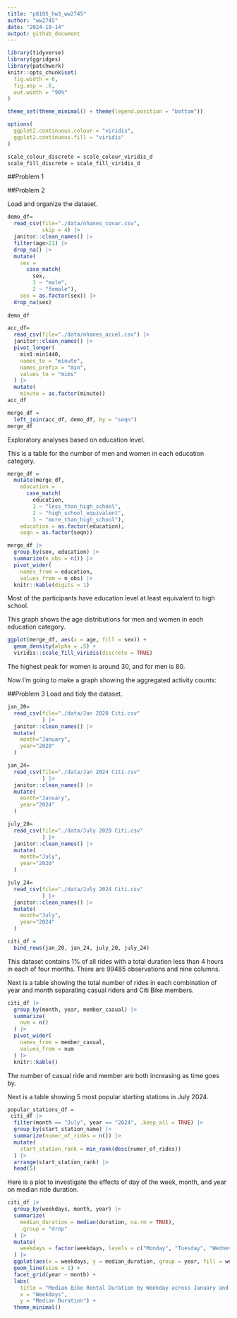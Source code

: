 ```yaml
---
title: "p8105_hw3_ww2745"
author: "ww2745"
date: "2024-10-14"
output: github_document
---
```


```r
library(tidyverse)
library(ggridges)
library(patchwork)
knitr::opts_chunk$set(
  fig.width = 6,
  fig.asp = .6,
  out.width = "90%"
)

theme_set(theme_minimal() + theme(legend.position = "bottom"))

options(
  ggplot2.continuous.colour = "viridis",
  ggplot2.continuous.fill = "viridis"
)

scale_colour_discrete = scale_colour_viridis_d
scale_fill_discrete = scale_fill_viridis_d
```
##Problem 1


##Problem 2

Load and organize the dataset.
```r
demo_df=
  read_csv(file="./data/nhanes_covar.csv",
           skip = 4) |> 
  janitor::clean_names() |> 
  filter(age>21) |> 
  drop_na() |> 
  mutate(
    sex = 
      case_match(
        sex, 
        1 ~ "male", 
        2 ~ "female"),
    sex = as.factor(sex)) |> 
  drop_na(sex)
    
demo_df

acc_df=
  read_csv(file="./data/nhanes_accel.csv") |> 
  janitor::clean_names() |> 
  pivot_longer(
    min1:min1440,
    names_to = "minute",
    names_prefix = "min",
    values_to = "mims"
  ) |> 
  mutate(
    minute = as.factor(minute))
acc_df

merge_df = 
  left_join(acc_df, demo_df, by = "seqn")
merge_df
```

Exploratory analyses based on education level.

This is a table for the number of men and women in each education category.
```r
merge_df =
  mutate(merge_df,
    education = 
      case_match(
        education, 
        1 ~ "less_than_high_school", 
        2 ~ "high_school_equivalent",
        3 ~ "more_than_high_school"),
    education = as.factor(education),
    seqn = as.factor(seqn)) 

merge_df |> 
  group_by(sex, education) |>
  summarize(n_obs = n()) |> 
  pivot_wider(
    names_from = education,
    values_from = n_obs) |> 
  knitr::kable(digits = 1)
```
Most of the participants have education level at least equivalent to high school.

This graph shows the age distributions for men and women in each education category.
```r
ggplot(merge_df, aes(x = age, fill = sex)) + 
  geom_density(alpha = .5) + 
  viridis::scale_fill_viridis(discrete = TRUE)
```
The highest peak for women is around 30, and for men is 80.

Now I'm going to make a graph showing the aggregated activity counts:



##Problem 3
Load and tidy the dataset.
```r
jan_20=
  read_csv(file="./data/Jan 2020 Citi.csv"
           ) |> 
  janitor::clean_names() |> 
  mutate(
    month="January",
    year="2020"
  )

jan_24=
  read_csv(file="./data/Jan 2024 Citi.csv"
           ) |> 
  janitor::clean_names() |> 
  mutate(
    month="January",
    year="2024"
  )

july_20=
  read_csv(file="./data/July 2020 Citi.csv"
           ) |> 
  janitor::clean_names() |> 
  mutate(
    month="July",
    year="2020"
  )

july_24=
  read_csv(file="./data/July 2024 Citi.csv"
           ) |> 
  janitor::clean_names() |> 
  mutate(
    month="July",
    year="2024"
  )

citi_df = 
  bind_rows(jan_20, jan_24, july_20, july_24)
```
This dataset contains 1% of all rides with a total duration less than 4 hours in each of four months. There are 99485 observations and nine columns.

Next is a table showing the total number of rides in each combination of year and month separating casual riders and Citi Bike members. 
```r
citi_df |> 
  group_by(month, year, member_casual) |> 
  summarize(
    num = n()
  ) |> 
  pivot_wider(
    names_from = member_casual,
    values_from = num
  ) |> 
  knitr::kable()
```
The number of casual ride and member are both increasing as time goes by.

Next is a table showing 5 most popular starting stations in July 2024. 

```r
popular_stations_df = 
 citi_df |> 
  filter(month == "July", year == "2024", .keep_all = TRUE) |> 
  group_by(start_station_name) |> 
  summarize(numer_of_rides = n()) |> 
  mutate(
    start_station_rank = min_rank(desc(numer_of_rides))
  ) |> 
  arrange(start_station_rank) |> 
  head(5)
```

Here is a plot to investigate the effects of day of the week, month, and year on median ride duration. 
```r
citi_df |> 
  group_by(weekdays, month, year) |> 
  summarize(
    median_duration = median(duration, na.rm = TRUE),
    .group = "drop"
  ) |> 
  mutate(
    weekdays = factor(weekdays, levels = c("Monday", "Tuesday", "Wednesday", "Thursday", "Friday", "Saturday", "Sunday"))
  ) |> 
  ggplot(aes(x = weekdays, y = median_duration, group = year, fill = weekdays, color = month)) +
  geom_line(size = 1) +  
  facet_grid(year ~ month) +
  labs(
    title = "Median Bike Rental Duration by Weekday across January and July of 2020 and 2024", 
    x = "Weekdays", 
    y = "Median Duration") +
  theme_minimal()
```

